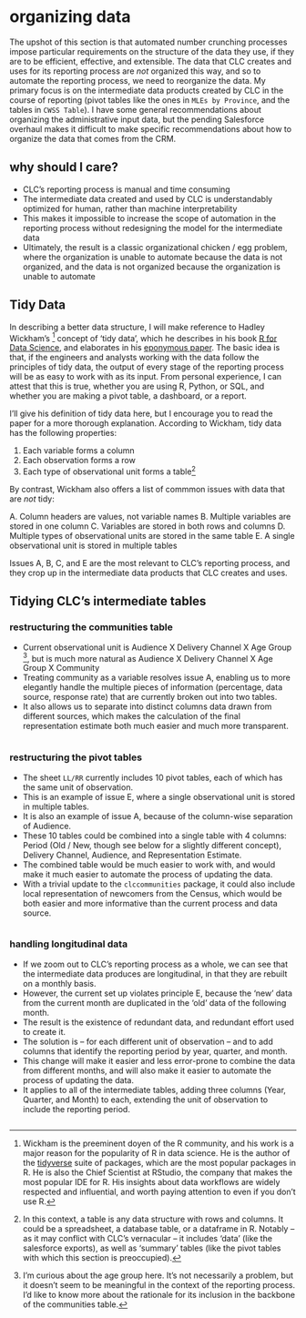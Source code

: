 # organizing data

The upshot of this section is that automated number crunching processes impose particular requirements on the structure of the data they use, if they are to be efficient, effective, and extensible. The data that CLC creates and uses for its reporting process are _not_ organized this way, and so to automate the reporting process, we need to reorganize the data. My primary focus is on the intermediate data products created by CLC in the course of reporting (pivot tables like the ones in `MLEs by Province`, and the tables in `CWSS Table`). I have some general recommendations about organizing the administrative input data, but the pending Salesforce overhaul makes it difficult to make specific recommendations about how to organize the data that comes from the CRM. 

:::{.callout-warning}
## why should I care? 

- CLC's reporting process is manual and time consuming
- The intermediate data created and used by CLC is understandably optimized for human, rather than machine interpretability
- This makes it impossible to increase the scope of automation in the reporting process without redesigning the model for the intermediate data
- Ultimately, the result is a classic organizational chicken / egg problem, where the organization is unable to automate because the data is not organized, and the data is not organized because the organization is unable to automate
:::

## Tidy Data

In describing a better data structure, I will make reference to Hadley Wickham's [^hadley] concept of 'tidy data', which he describes in his book [R for Data Science](https://r4ds.had.co.nz/tidy-data.html), and elaborates in his [eponymous paper](https://vita.had.co.nz/papers/tidy-data.pdf). The basic idea is that, if the engineers and analysts working with the data follow the principles of tidy data, the output of every stage of the reporting process will be as easy to work with as its input. From personal experience, I can attest that this is true, whether you are using R, Python, or SQL, and whether you are making a pivot table, a dashboard, or a report.

I'll give his definition of tidy data here, but I encourage you to read the paper for a more thorough explanation. According to Wickham, tidy data has the following properties:

1. Each variable forms a column
2. Each observation forms a row
3. Each type of observational unit forms a table[^what-is-table]

By contrast, Wickham also offers a list of commmon issues with data that are _not_ tidy:

A. Column headers are values, not variable names
B. Multiple variables are stored in one column
C. Variables are stored in both rows and columns
D. Multiple types of observational units are stored in the same table
E. A single observational unit is stored in multiple tables

Issues A, B, C, and E are the most relevant to CLC's reporting process, and they crop up in the intermediate data products that CLC creates and uses.

## Tidying CLC's intermediate tables

### restructuring the communities table

- Current observational unit is Audience X Delivery Channel X Age Group [^age-group], but is much more natural as Audience X Delivery Channel X Age Group X Community
- Treating community as a variable resolves issue A, enabling us to more elegantly handle the multiple pieces of information (percentage, data source, response rate) that are currently broken out into two tables. 
- It also allows us to separate into distinct columns data drawn from different sources, which makes the calculation of the final representation estimate both much easier and much more transparent. 

```r

```

### restructuring the pivot tables

- The sheet `LL/RR` currently includes 10 pivot tables, each of which has the same unit of observation.
- This is an example of issue E, where a single observational unit is stored in multiple tables.
- It is also an example of issue A, because of the column-wise separation of Audience. 
- These 10 tables could be combined into a single table with 4 columns: Period (Old / New, though see below for a slightly different concept), Delivery Channel, Audience, and Representation Estimate.
- The combined table would be much easier to work with, and would make it much easier to automate the process of updating the data. 
- With a trivial update to the `clccommunities` package, it could also include local representation of newcomers from the Census, which would be both easier and more informative than the current process and data source. 

```r

``` 

### handling longitudinal data

- If we zoom out to CLC's reporting process as a whole, we can see that the intermediate data produces are longitudinal, in that they are rebuilt on a monthly basis. 
- However, the current set up violates principle E, because the 'new' data from the current month are duplicated in the 'old' data of the following month. 
- The result is the existence of redundant data, and redundant effort used to create it. 
- The solution is -- for each different unit of observation -- and to add columns that identify the reporting period by year, quarter, and month. 
- This change will make it easier and less error-prone to combine the data from different months, and will also make it easier to automate the process of updating the data.
- It applies to all of the intermediate tables, adding three columns (Year, Quarter, and Month) to each, extending the unit of observation to include the reporting period. 

```r

```

[^hadley]: Wickham is the preeminent doyen of the R community, and his work is a major reason for the popularity of R in data science. He is the author of the [tidyverse](https://www.tidyverse.org/) suite of packages, which are the most popular packages in R. He is also the Chief Scientist at RStudio, the company that makes the most popular IDE for R. His insights about data workflows are widely respected and influential, and worth paying attention to even if you don't use R.

[^what-is-table]: In this context, a table is any data structure with rows and columns. It could be a spreadsheet, a database table, or a dataframe in R. Notably -- as it may conflict with CLC's vernacular -- it includes 'data' (like the salesforce exports), as well as 'summary' tables (like the pivot tables with which this section is preoccupied). 

[^age-group]: I'm curious about the age group here. It's not necessarily a problem, but it doesn't seem to be meaningful in the context of the reporting process. I'd like to know more about the rationale for its inclusion in the backbone of the communities table. 